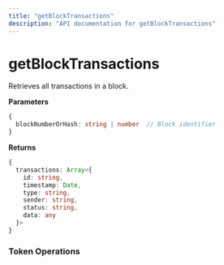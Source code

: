 ```yaml
---
title: "getBlockTransactions"
description: "API documentation for getBlockTransactions"
---
```


# getBlockTransactions

Retrieves all transactions in a block.

**Parameters**
```typescript
{
  blockNumberOrHash: string | number  // Block identifier
}
```

**Returns**
```typescript
{
  transactions: Array<{
    id: string,
    timestamp: Date,
    type: string,
    sender: string,
    status: string,
    data: any
  }>
}
```

### Token Operations


